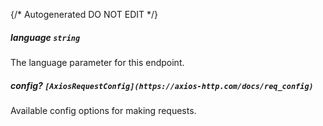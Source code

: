 {/* Autogenerated DO NOT EDIT  */}
##### **language** `string`
The language parameter for this endpoint.

##### **config?** `[AxiosRequestConfig](https://axios-http.com/docs/req_config)`
Available config options for making requests.

